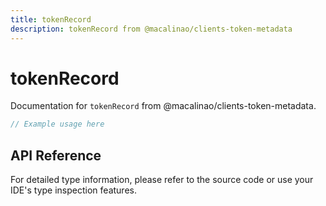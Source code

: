 ```yaml
---
title: tokenRecord
description: tokenRecord from @macalinao/clients-token-metadata
---
```


# tokenRecord

Documentation for `tokenRecord` from @macalinao/clients-token-metadata.

```typescript
// Example usage here
```

## API Reference

For detailed type information, please refer to the source code or use your IDE's type inspection features.
